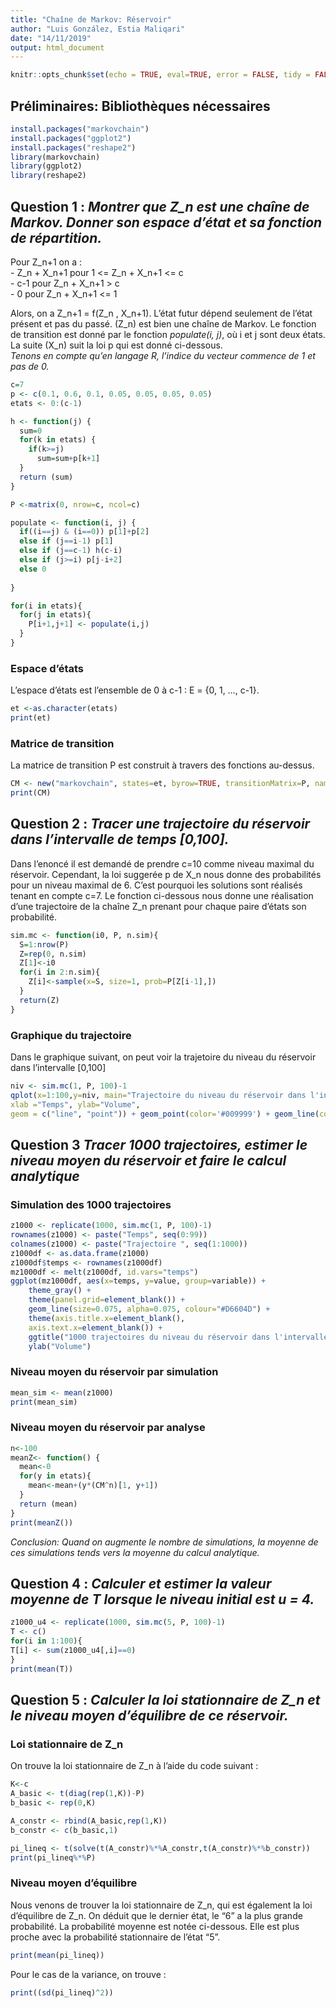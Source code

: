 ```yaml
---
title: "Chaîne de Markov: Réservoir"
author: "Luis González, Estia Maliqari"
date: "14/11/2019"
output: html_document
---
```


```r
knitr::opts_chunk$set(echo = TRUE, eval=TRUE, error = FALSE, tidy = FALSE)
```

## **Préliminaires: Bibliothèques nécessaires**
```r
install.packages("markovchain")
install.packages("ggplot2")
install.packages("reshape2")
library(markovchain)
library(ggplot2)
library(reshape2)
```

## **Question 1 :** *Montrer que Z_n est une chaîne de Markov. Donner son espace d'état et sa fonction de répartition.*
Pour Z_n+1 on a :  
    - Z_n + X_n+1 pour 1 <= Z_n + X_n+1 <= c  
    - c-1         pour Z_n + X_n+1 > c  
    - 0           pour Z_n + X_n+1 <= 1  

Alors, on a Z_n+1 = f(Z_n , X_n+1). L'état futur dépend seulement de l'état présent et pas du passé. (Z_n) est bien une chaîne de Markov. 
Le fonction de transition est donné par le fonction *populate(i, j)*, où i et j sont deux états.  
La suite (X_n) suit la loi p qui est donné ci-dessous.  
*Tenons en compte qu'en langage R, l'indice du vecteur commence de 1 et pas de 0.*

```r
c=7
p <- c(0.1, 0.6, 0.1, 0.05, 0.05, 0.05, 0.05)
etats <- 0:(c-1)

h <- function(j) {
  sum=0
  for(k in etats) {
    if(k>=j)
      sum=sum+p[k+1]
  }
  return (sum)
}

P <-matrix(0, nrow=c, ncol=c)

populate <- function(i, j) {
  if((i==j) & (i==0)) p[1]+p[2]
  else if (j==i-1) p[1]
  else if (j==c-1) h(c-i)
  else if (j>=i) p[j-i+2]
  else 0
  
}

for(i in etats){
  for(j in etats){
    P[i+1,j+1] <- populate(i,j)
  }
}
```

### Espace d'états
L'espace d'états est l'ensemble de 0 à c-1 : E = {0, 1, ..., c-1}.
```r
et <-as.character(etats)
print(et)
```

### Matrice de transition
La matrice de transition P est construit à travers des fonctions au-dessus. 
```r
CM <- new("markovchain", states=et, byrow=TRUE, transitionMatrix=P, name="Volume du reservoir")
print(CM)
```

## **Question 2 :** *Tracer une trajectoire du réservoir dans l'intervalle de temps [0,100].*

Dans l'enoncé il est demandé de prendre c=10 comme niveau maximal du réservoir. Cependant, la loi suggerée p de X_n nous donne des probabilités pour un niveau maximal de 6. C'est pourquoi les solutions sont réalisés tenant en compte c=7.
Le fonction ci-dessous nous donne une réalisation d'une trajectoire de la chaîne Z_n prenant pour chaque paire d'états son probabilité.

```r
sim.mc <- function(i0, P, n.sim){
  S=1:nrow(P)
  Z=rep(0, n.sim)
  Z[1]<-i0
  for(i in 2:n.sim){
    Z[i]<-sample(x=S, size=1, prob=P[Z[i-1],])
  }
  return(Z)
}

```

### Graphique du trajectoire 
Dans le graphique suivant, on peut voir la trajetoire du niveau du réservoir dans l'intervalle [0,100]

```r
niv <- sim.mc(1, P, 100)-1
qplot(x=1:100,y=niv, main="Trajectoire du niveau du réservoir dans l'intervalle [0,100]", 
xlab ="Temps", ylab="Volume", 
geom = c("line", "point")) + geom_point(color='#009999') + geom_line(color="#009999")
```

## **Question 3** *Tracer 1000 trajectoires, estimer le niveau moyen du réservoir et faire le calcul analytique*

### Simulation des 1000 trajectoires
```r
z1000 <- replicate(1000, sim.mc(1, P, 100)-1)
rownames(z1000) <- paste("Temps", seq(0:99))
colnames(z1000) <- paste("Trajectoire ", seq(1:1000))
z1000df <- as.data.frame(z1000)
z1000df$temps <- rownames(z1000df)
mz1000df <- melt(z1000df, id.vars="temps") 
ggplot(mz1000df, aes(x=temps, y=value, group=variable)) +
    theme_gray() +
    theme(panel.grid=element_blank()) +
    geom_line(size=0.075, alpha=0.075, colour="#D6604D") +
    theme(axis.title.x=element_blank(),
    axis.text.x=element_blank()) +
    ggtitle("1000 trajectoires du niveau du réservoir dans l'intervalle [0,100]") +      
    ylab("Volume")
```

### Niveau moyen du réservoir par simulation
```r
mean_sim <- mean(z1000)
print(mean_sim)
```
### Niveau moyen du réservoir par analyse
```r
n<-100
meanZ<- function() {
  mean<-0
  for(y in etats){
    mean<-mean+(y*(CM^n)[1, y+1])
  }
  return (mean)
}
print(meanZ())
```
_*Conclusion:* Quand on augmente le nombre de simulations, la moyenne de ces simulations tends vers la moyenne du calcul analytique._

## **Question 4 : ** *Calculer et estimer la valeur moyenne de T lorsque le niveau initial est u = 4.*

```r
z1000_u4 <- replicate(1000, sim.mc(5, P, 100)-1)
T <- c()
for(i in 1:100){
T[i] <- sum(z1000_u4[,i]==0)
}
print(mean(T))
```

## **Question 5 : ** *Calculer la loi stationnaire de Z_n et le niveau moyen d'équilibre de ce réservoir.*

### Loi stationnaire de Z_n

On trouve la loi stationnaire de Z_n à l'aide du code suivant :

```r
K<-c
A_basic <- t(diag(rep(1,K))-P)
b_basic <- rep(0,K)

A_constr <- rbind(A_basic,rep(1,K))
b_constr <- c(b_basic,1)

pi_lineq <- t(solve(t(A_constr)%*%A_constr,t(A_constr)%*%b_constr))
print(pi_lineq%*%P)
```
### Niveau moyen d'équilibre

Nous venons de trouver la loi stationnaire de Z_n, qui est également la loi d'équilibre de Z_n. On déduit que le dernier état, le "6" a la plus grande probabilité.  La probabilité moyenne est notée ci-dessous. Elle est plus proche avec la probabilité stationnaire de l'état "5".

```r
print(mean(pi_lineq))
```

Pour le cas de la variance, on trouve :
```r
print((sd(pi_lineq)^2))
```
